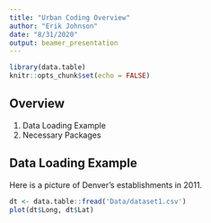 ```yaml
---
title: "Urban Coding Overview"
author: "Erik Johnson"
date: "8/31/2020"
output: beamer_presentation
---
```


```r
library(data.table)
knitr::opts_chunk$set(echo = FALSE)
```

## Overview

1. Data Loading Example
2. Necessary Packages

## Data Loading Example

Here is a picture of Denver's establishments in 2011.

```r
dt <- data.table::fread('Data/dataset1.csv')
plot(dt$Long, dt$Lat)
```

